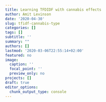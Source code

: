 ```yaml
---
title: Learning TFDIDF with cannabis effects
author: Amit Levinson
date: '2020-04-30'
slug: tfidf-cannabis-type
categories: []
tags: []
subtitle: ''
summary: ""
authors: []
lastmod: '2020-03-06T22:55:14+02:00'
featured: no
image:
  caption: ''
  focal_point: ''
  preview_only: no
projects: []
draft: true
editor_options:
  chunk_output_type: console
---
```

